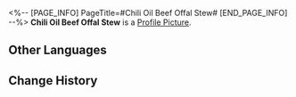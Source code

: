 <%-- [PAGE_INFO]
PageTitle=#Chili Oil Beef Offal Stew#
[END_PAGE_INFO] --%>
{{Item Infobox
|id          = 140279
|image       = Item Chili Oil Beef Offal Stew.png
|type        = Mission Item
|invCategory = Missions
|rarity      = 3
|effect      = When used, instantly recovers 4 Technique Points for the team.
|description = A bowl of fresh, fragrant, boiling, and spicy beef offal stew. It's made with yellow boulder beef chunks and offal together with redcloud chili sauce.
}}
'''Chili Oil Beef Offal Stew''' is a [[Profile Picture]].

==Other Languages==
{{Other Languages
|en   = Chili Oil Beef Offal Stew
|zhs  = 红油乱斩牛杂
|zht  = 紅油亂斬牛雜
|ja   = 牛もつ乱切りのラー油和え
|ko   = 고추기름 난도질 소내장탕
|es   = Salteado de tripas de ternera en aceite picante
|fr   = Ragoût d'abats de bœuf à la sauce épicée
|ru   = Говяжьи потрошки в остром соусе
|th   = Chili Oil Beef Offal Stew
|vi   = Nội Tạng Bò Dầu Ớt
|de   = Rinderinnereien-Eintopf mit Chiliöl
|id   = Chili Oil Beef Offal Stew
|pt   = Cozido de Carne e Miúdos ao Óleo de Pimenta
}}

==Change History==
{{Change History|1.3}}